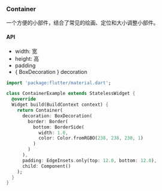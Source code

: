 ### Container

一个方便的小部件，结合了常见的绘画、定位和大小调整小部件。

#### API

* width: 宽
* height: 高
* padding
* \{ BoxDecoration \} decoration

```dart
import 'package:flutter/material.dart';

class ContainerExample extends StatelessWidget {
  @override
  Widget build(BuildContext context) {
    return Container(
      decoration: BoxDecoration(
        border: Border(
          bottom: BorderSide(
            width: 1.0,
            color: Color.fromRGBO(238, 238, 238, 1)
          )
        )
      ),
      padding: EdgeInsets.only(top: 12.0, bottom: 12.0),
      child: Component()
    );
  }
}
```
